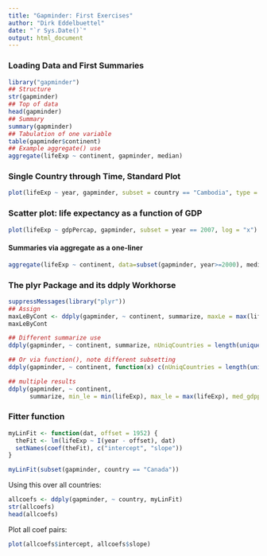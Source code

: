 ```yaml
---
title: "Gapminder: First Exercises"
author: "Dirk Eddelbuettel"
date: "`r Sys.Date()`"
output: html_document
---
```


### Loading Data and First Summaries

```r
library("gapminder")
## Structure
str(gapminder)
## Top of data
head(gapminder)
## Summary
summary(gapminder)
## Tabulation of one variable
table(gapminder$continent)
## Example aggregate() use
aggregate(lifeExp ~ continent, gapminder, median)
```


### Single Country through Time, Standard Plot

```r
plot(lifeExp ~ year, gapminder, subset = country == "Cambodia", type = "b")
```

### Scatter plot: life expectancy as a function of GDP

```r
plot(lifeExp ~ gdpPercap, gapminder, subset = year == 2007, log = "x")
```

#### Summaries via aggregate as a one-liner

```r
aggregate(lifeExp ~ continent, data=subset(gapminder, year>=2000), median)
```



### The plyr Package and its ddply Workhorse

```r
suppressMessages(library("plyr"))
## Assign
maxLeByCont <- ddply(gapminder, ~ continent, summarize, maxLe = max(lifeExp))
maxLeByCont
```

```r
## Different summarize use
ddply(gapminder, ~ continent, summarize, nUniqCountries = length(unique(country)))
```

```r
## Or via function(), note different subsetting
ddply(gapminder, ~ continent, function(x) c(nUniqCountries = length(unique(x$country))))
```

```r
## multiple results
ddply(gapminder, ~ continent, 
      summarize, min_le = min(lifeExp), max_le = max(lifeExp), med_gdppc = median(gdpPercap))
```



### Fitter function

```r
myLinFit <- function(dat, offset = 1952) {
  theFit <- lm(lifeExp ~ I(year - offset), dat)
  setNames(coef(theFit), c("intercept", "slope"))
}

myLinFit(subset(gapminder, country == "Canada"))
```

Using this over all countries:

```r
allcoefs <- ddply(gapminder, ~ country, myLinFit)
str(allcoefs)
head(allcoefs)
```

Plot all coef pairs:

```r
plot(allcoefs$intercept, allcoefs$slope)
```
